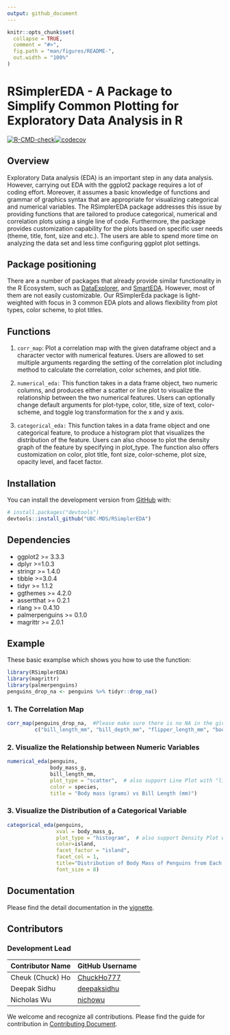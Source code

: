 ```yaml
---
output: github_document
---
```


<!-- README.md is generated from README.Rmd. Please edit that file -->

```r
knitr::opts_chunk$set(
  collapse = TRUE,
  comment = "#>",
  fig.path = "man/figures/README-",
  out.width = "100%"
)
```

# RSimplerEDA - A Package to Simplify Common Plotting for Exploratory Data Analysis in R

<!-- badges: start -->

[![R-CMD-check](https://github.com/UBC-MDS/RSimplerEDA/workflows/R-CMD-check/badge.svg)![codecov](https://codecov.io/gh/UBC-MDS/RSimplerEDA/branch/master/graph/badge.svg?token=VHC4UWQ7CB)](https://github.com/UBC-MDS/RSimplerEDA/actions)

<!-- badges: end -->

## Overview

Exploratory Data analysis (EDA) is an important step in any data analysis. However, carrying out EDA with the ggplot2 package requires a lot of coding effort. Moreover, it assumes a basic knowledge of functions and grammar of graphics syntax that are appropriate for visualizing categorical and numerical variables. The RSimplerEDA package addresses this issue by providing functions that are tailored to produce categorical, numerical and correlation plots using a single line of code. Furthermore, the package provides customization capability for the plots based on specific user needs (theme, title, font, size and etc.). The users are able to spend more time on analyzing the data set and less time configuring ggplot plot settings.

## Package positioning

There are a number of packages that already provide similar functionality in the R Ecosystem, such as [DataExplorer](https://www.rdocumentation.org/packages/DataExplorer/versions/0.8.1), and [SmartEDA](https://www.rdocumentation.org/packages/SmartEDA/versions/0.3.6). However, most of them are not easily customizable. Our RSimplerEda package is light-weighted with focus in 3 common EDA plots and allows flexibility from plot types, color scheme, to plot titles.

## Functions

1.  `corr_map`: Plot a correlation map with the given dataframe object and a character vector with numerical features. Users are allowed to set multiple arguments regarding the setting of the correlation plot including method to calculate the correlation, color schemes, and plot title.

2.  `numerical_eda:` This function takes in a data frame object, two numeric columns, and produces either a scatter or line plot to visualize the relationship between the two numerical features. Users can optionally change default arguments for plot-type, color, title, size of text, color-scheme, and toggle log transformation for the x and y axis.

3.  `categorical_eda:` This function takes in a data frame object and one categorical feature, to produce a histogram plot that visualizes the distribution of the feature. Users can also choose to plot the density graph of the feature by specifying in plot\_type. The function also offers customization on color, plot title, font size, color-scheme, plot size, opacity level, and facet factor.

## Installation

You can install the development version from [GitHub](https://github.com/) with:

``` r
# install.packages("devtools")
devtools::install_github("UBC-MDS/RSimplerEDA")
```

## Dependencies

-   ggplot2 \>= 3.3.3
-   dplyr \>=1.0.3
-   stringr \>= 1.4.0
-   tibble \>=3.0.4
-   tidyr \>= 1.1.2
-   ggthemes \>= 4.2.0
-   assertthat \>= 0.2.1
-   rlang \>= 0.4.10
-   palmerpenguins \>= 0.1.0
-   magrittr \>= 2.0.1

## Example

These basic examplse which shows you how to use the function:

```r
library(RSimplerEDA)
library(magrittr)
library(palmerpenguins)
penguins_drop_na <- penguins %>% tidyr::drop_na()
```

### 1. The Correlation Map

```r
corr_map(penguins_drop_na,  #Please make sure there is no NA in the given data
         c("bill_length_mm", "bill_depth_mm", "flipper_length_mm", "body_mass_g"))
```

### 2. Visualize the Relationship between Numeric Variables

```r

numerical_eda(penguins, 
              body_mass_g, 
              bill_length_mm, 
              plot_type = "scatter",  # also support Line Plot with "line"
              color = species, 
              title = "Body mass (grams) vs Bill Length (mm)")
```

### 3. Visualize the Distribution of a Categorical Variable

```r

categorical_eda(penguins, 
                xval = body_mass_g, 
                plot_type = "histogram",  # also support Density Plot with "density"
                color=island, 
                facet_factor = "island", 
                facet_col = 1, 
                title="Distribution of Body Mass of Penguins from Each Island", 
                font_size = 8)
```

## Documentation 

Please find the detail documentation in the [vignette](https://ubc-mds.github.io/RSimplerEDA/articles/RSimplerEDA-vignette.html).

## Contributors

### Development Lead

| Contributor Name | GitHub Username                               |
|------------------|-----------------------------------------------|
| Cheuk (Chuck) Ho | [ChuckHo777](https://github.com/ChuckHo777)   |
| Deepak Sidhu     | [deepaksidhu](https://github.com/deepaksidhu) |
| Nicholas Wu      | [nichowu](https://github.com/nichowu)         |

We welcome and recognize all contributions. Please find the guide for contribution in [Contributing Document](https://github.com/UBC-MDS/RSimplerEDA/blob/master/.github/CONTRIBUTING.md).

